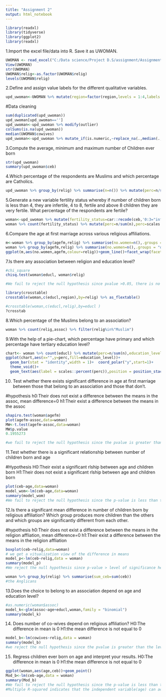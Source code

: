 ---
title: "Assignment 2"
output: html_notebook
---
```{r,include=FALSE}
library(readxl)
library(tidyverse)
library(ggplot2)
library(readxl)
```


1.Import the excel file/data into R. Save it as UWOMAN.
```{r}
UWOMAN <- read_excel("C:/Data science/Project D.S/assignment/Assignment3data.xlsx", sheet = "data")
View(UWOMAN)
str(UWOMAN)
UWOMAN$relig<-as.factor(UWOMAN$relig)
levels(UWOMAN$relig)
```

2.Define and assign value labels for the different qualitative variables. 
```{r}
upd_uwoman<-UWOMAN %>% mutate(region=factor(region,levels = 1:4,labels = c("North","East","West","Central")),resd=factor(resd,levels = 1:2,labels = c("Rural","Urban")),educl=factor(educl,levels=1:3,labels=c("None","Primary","Tertiary")), relig.f=factor(relig,levels = c("Anglican","Muslim","Other","RC"  ),labels = 1:4),assoc=factor(assoc,levels = 0:1,labels = c("doesn't belong","Belong")))

```

#Data cleaning
```{r}
sum(duplicated(upd_uwoman))
upd_uwoman[upd_uwoman=='']
upd_uwoman<-upd_uwoman %>% modify(outlier)
colSums(is.na(upd_uwoman))
median(UWOMAN$cowives)
upd_uwoman<-upd_uwoman %>% mutate_if(is.numeric,~replace_na(.,median(.,na.rm=T)))
```

3.Compute the average, minimum and maximum number of Children ever born 
```{r}
str(upd_uwoman)
summary(upd_uwoman$ceb)
```

4.Which percentage of the respondents are Muslims and which percentage are Catholics.
```{r}
upd_uwoman %>% group_by(relig) %>% summarise(n=n()) %>% mutate(perc=n/sum(n),perc=scales::percent(perc)) %>% filter(relig%in%c("Muslim","RC")) %>% select(-n)
```
5.Generate a new variable fertility status whereby if number of children born is less than 4, they are infertile, 4 to 8, fertile and above 8 children they are very fertile. What percentage of the respondents are fertile?
```{r}
woman<-upd_uwoman %>% mutate(fertility_status=car::recode(ceb,'0:3="infertile";4:8="fertile";else="veryfertile"'))
woman %>% count(fertility_status) %>% mutate(perc=n/sum(n),perc=scales::percent(perc)) %>% filter(fertility_status=="fertile")
```

6.Compare the age at first marriage across various religious affiliations.
```{r}
m<-woman %>% group_by(agefm,relig) %>% summarise(no.women=n(),.groups = "drop")
woman %>% group_by(agefm,relig) %>% summarise(no.women=n(),.groups = "drop")
ggplot(m,aes(no.women,agefm,colour=relig))+geom_line()+facet_wrap(facets = vars(relig))+theme_bw()
```

7.Is there any association between religion and education level?
```{r}
#chi_square
chisq.test(woman$educl, woman$relig)

#We fail to reject the null hypothesis since pvalue >0.05, there is no association between education level and religion since the p-value is greater than the level of significance hence not statistically significant

library(crosstable)
crosstable(woman,c(educl,region),by=relig) %>% as_flextable()

#crosstable(woman,c(educl,relig),by=educl )
?crosstab

```

8.Which percentage of the Muslims belong to an association?
```{r}
woman %>% count(relig,assoc) %>% filter(relig%in%"Muslim")
```

9.With the help of a pie-chart, which percentage have primary and which percentage have tertiary education level?
```{r}
chart<- woman %>% count(educl) %>% mutate(perc=n/sum(n),education_level=educl)
ggplot(chart,aes(x="",y=perc,fill=education_level))+
  geom_bar(stat = "identity",width = 1)+  coord_polar("y",start=1)+
  theme_void()+
  geom_text(aes(label = scales::percent(perc)),position = position_stack(vjust = 0.5))

```
10.	Test whether there exists significant difference in age at first marriage between those that belong to an association and those that don’t.

#hypothesis
h0:Their does not exist a difference between the means in the assoc, mean difference=0
h1:Their exist a difference between the means in the assoc

```{r}
shapiro.test(woman$agefm)
plot(agefm~assoc,data=woman)
MW<-t.test(agefm~assoc,data=woman)
MW$p.value
0.1955273

#we fail to reject the null hypothesis since the pvalue is greater than the level of significance hence not statistically significant to support that their is  mean difference between the gr
```

11.Test whether there is a significant relationship between number of children born and age

#Hypothesis
H0:Their exist a significant rlship between age and children born
H1:Their does not exist a significant rlship between age and children born
```{r}
plot(ceb~age,data=woman)
model_wom<-lm(ceb~age,data=woman)
summary(model_wom)
#We fail to reject the null hypothesis since the p-value is less than the levels of significance hence statistically significant 
```

12.Is there a significant mean difference in number of children born by religious affiliation? Which group produces more children than the others and which groups are significantly different from each other.

#hypothesis
h0:Their does not exist a difference between the means in the religion affliation, mean difference=0
h1:Their exist a difference between the means in the religion affliation
```{r}
boxplot(ceb~relig,data=woman)
# we get a vitualization view of the difference in means
model_p<-lm(ceb~relig,data = woman)
summary(model_p)
#We reject the null hypothesis since p-value > level of significance hence not statistically significant to approve difference in the means is 0

woman %>% group_by(relig) %>% summarise(sum_ceb=sum(ceb))
#the Anglicans 
```

13.Does the choice to belong to an association depend on age and education level? 
```{r}
#as.numeric(woman$assoc)
model_k<-glm(assoc~age+educl,woman,family = "binomial")
summary(model_k)

```

14.	Does number of co-wives depend on religious affiliation?
H0:The difference in mean is 0
H1:the mean difference is not equal to 0
```{r}
model_b<-lm(cowives~relig,data = woman)
summary(model_b)
#we reject the null hypothesis since the pvalue is greater than the level of significance hence not statistically significant to support that the mean difference is 0
```
15.	Regress children ever born on age and interpret your results.
H0:The difference in mean is 0
H1:the mean difference is not equal to 0
```{r}
ggplot(woman,aes(age,ceb))+geom_point()
Mod_b<-lm(ceb~age,data = woman)
summary(Mod_b)
#We fail to reject the null hypothesis since the p-value is less than the levels of significance hence statistically significant 
#Multiple R-squared indicates that the independent variable(age) can account 61% of the  dependent variable(children ever born)
```

